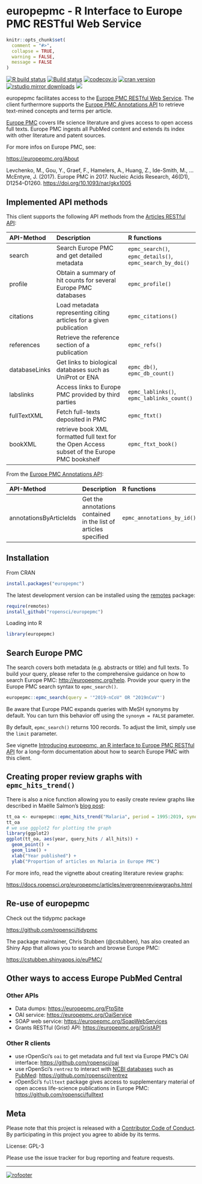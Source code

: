 europepmc - R Interface to Europe PMC RESTful Web Service
=== 


```r
knitr::opts_chunk$set(
  comment = "#>",
  collapse = TRUE,
  warning = FALSE,
  message = FALSE
)
```


[![R build status](https://github.com/ropensci/europepmc/workflows/R-CMD-check/badge.svg)](https://github.com/ropensci/europepmc/actions)
[![Build status](https://ci.appveyor.com/api/projects/status/f8xtpvhhr074lk44?svg=true)](https://ci.appveyor.com/project/sckott/europepmc)
[![codecov.io](https://codecov.io/github/ropensci/europepmc/coverage.svg?branch=master)](https://codecov.io/github/ropensci/europepmc?branch=master)
[![cran version](http://www.r-pkg.org/badges/version/europepmc)](https://cran.r-project.org/package=europepmc)
[![rstudio mirror downloads](http://cranlogs.r-pkg.org/badges/europepmc)](https://github.com/metacran/cranlogs.app)
[![](https://badges.ropensci.org/29_status.svg)](https://github.com/ropensci/onboarding/issues/29)

europepmc facilitates access to the [Europe PMC RESTful Web
Service](http://europepmc.org/RestfulWebService). The client furthermore supports the [Europe PMC Annotations API](https://europepmc.org/AnnotationsApi) to retrieve text-mined concepts and terms per article.

[Europe PMC](http://europepmc.org/) covers life science literature and
gives access to open access full texts. Europe
PMC ingests all PubMed content and extends its index with other literature and patent sources.

For more infos on Europe PMC, see:

<https://europepmc.org/About>

Levchenko, M., Gou, Y., Graef, F., Hamelers, A., Huang, Z., Ide-Smith, M., … McEntyre, J. (2017). Europe PMC in 2017. Nucleic Acids Research, 46(D1), D1254–D1260. <https://doi.org/10.1093/nar/gkx1005>

## Implemented API methods

This client supports the following API methods from the [Articles RESTful API](https://europepmc.org/RestfulWebService):

|API-Method     |Description                                                                                  |R functions                                |
|:--------------|:--------------------------------------------------------------------------------------------|:------------------------------------------|
|search         |Search Europe PMC and get detailed metadata                                                  |`epmc_search()`, `epmc_details()`, `epmc_search_by_doi()`          |
|profile        |Obtain a summary of hit counts for several Europe PMC databases                              |`epmc_profile()`                           |
|citations      |Load metadata representing citing articles for a given publication                           |`epmc_citations()`                         |
|references     |Retrieve the reference section of a publication                                               |`epmc_refs()`                              |
|databaseLinks  |Get links to biological databases such as UniProt or ENA                                     |`epmc_db()`, `epmc_db_count()`             |
|labslinks      |Access links to Europe PMC provided by third parties                                         |`epmc_lablinks()`, `epmc_lablinks_count()` |
|fullTextXML    |Fetch full-texts deposited in PMC                                                            |`epmc_ftxt()`                              |
|bookXML        |retrieve book XML formatted full text for the Open Access subset of the Europe PMC bookshelf |`epmc_ftxt_book()`                         |

From the [Europe PMC Annotations API](https://europepmc.org/AnnotationsApi):

|API-Method     |Description |R functions |
|:-----------|:-------------|:-------------|
annotationsByArticleIds | Get the annotations contained in the list of articles specified | `epmc_annotations_by_id()` |

## Installation

From CRAN

```r
install.packages("europepmc")
```

The latest development version can be installed using the
[remotes](https://github.com/r-lib/remotes/) package:


```r
require(remotes)
install_github("ropensci/europepmc")
```

Loading into R

```r
library(europepmc)
```

## Search Europe PMC

The search covers both metadata (e.g. abstracts or title) and full texts. To
build your query, please refer to the comprehensive guidance on how to search
Europe PMC: <http://europepmc.org/help>. Provide your query in the Europe
PMC search syntax to `epmc_search()`. 

```r
europepmc::epmc_search(query = '"2019-nCoV" OR "2019nCoV"')
```

Be aware that Europe PMC expands queries with MeSH synonyms by default. You can turn this behavior off using the `synonym = FALSE` parameter.

By default, `epmc_search()` returns 100 records. To adjust the limit, simply use
the `limit` parameter.

See vignette [Introducing europepmc, an R interface to Europe PMC RESTful API](https://docs.ropensci.org/europepmc/articles/introducing-europepmc.html) for a long-form documentation about how to search Europe PMC with this client.

## Creating proper review graphs with `epmc_hits_trend()`

There is also a nice function allowing you to easily create review graphs like described in Maëlle
Salmon's [blog post](http://www.masalmon.eu/2017/05/14/evergreenreviewgraph/):

```r
tt_oa <- europepmc::epmc_hits_trend("Malaria", period = 1995:2019, synonym = FALSE)
tt_oa
# we use ggplot2 for plotting the graph
library(ggplot2)
ggplot(tt_oa, aes(year, query_hits / all_hits)) + 
  geom_point() + 
  geom_line() +
  xlab("Year published") + 
  ylab("Proportion of articles on Malaria in Europe PMC")
```

For more info, read the vignette about creating literature review graphs:

<https://docs.ropensci.org/europepmc/articles/evergreenreviewgraphs.html>

## Re-use of europepmc

Check out the tidypmc package

<https://github.com/ropensci/tidypmc>

The package maintainer, Chris Stubben (@cstubben), has also created an Shiny App that allows you to search and browse Europe PMC:

<https://cstubben.shinyapps.io/euPMC/>



## Other ways to access Europe PubMed Central

### Other APIs

- Data dumps: <https://europepmc.org/FtpSite>
- OAI service: <https://europepmc.org/OaiService>
- SOAP web service: <https://europepmc.org/SoapWebServices>
- Grants RESTful (Grist) API: <https://europepmc.org/GristAPI>

### Other R clients

- use rOpenSci's `oai` to get metadata and full text via Europe PMC's OAI interface: <https://github.com/ropensci/oai>
- use rOpenSci's `rentrez` to interact with [NCBI databases](http://www.ncbi.nlm.nih.gov/) such as [PubMed](http://www.ncbi.nlm.nih.gov/pubmed): <https://github.com/ropensci/rentrez>
- rOpenSci's `fulltext` package gives access to supplementary material of open access life-science publications in Europe PMC: <https://github.com/ropensci/fulltext>

## Meta

Please note that this project is released with a [Contributor Code of Conduct](https://docs.ropensci.org/europepmc/CONDUCT.html). By participating in this project you agree to abide by its terms.

License: GPL-3

Please use the issue tracker for bug reporting and feature requests.

---

[![rofooter](http://ropensci.org/public_images/github_footer.png)](http://ropensci.org)
